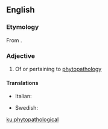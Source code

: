 ==English==

===Etymology===
From {{affix|en|phyto-|pathological}}.

===Adjective===
{{en-adj}}

# Of or pertaining to [[phytopathology]]

====Translations====
{{trans-top|pertaining to phytopathology}}
* Italian: {{t+|it|fitopatologico}}
{{trans-mid}}
* Swedish: {{t|sv|växtpatologisk}}
{{trans-bottom}}

[[ku:phytopathological]]
